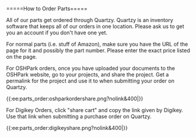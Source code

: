 =====How to Order Parts=====

All of our parts get ordered through Quartzy. Quartzy is an inventory software that keeps all of our orders in one location. Please ask us to get you an account if you don't have one yet.


For normal parts (i.e. stuff of Amazon), make sure you have the URL of the page for it and possibly the part number. Please enter the exact price listed on the page.

For OSHPark orders, once you have uploaded your documents to the OSHPark website, go to your projects, and share the project. Get a permalink for the project and use it to when submitting your order on Quartzy.

{{:ee:parts_order:oshparkordershare.png?nolink&400|}}


For Digikey Orders, click "share cart" and copy the link given by Digikey. Use that link when submitting a purchase order on Quartzy.

{{:ee:parts_order:digikeyshare.png?nolink&400|}}